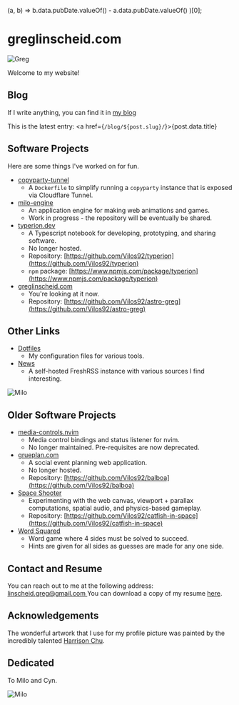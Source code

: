 

<head>
  <BaseHead title={SITE_TITLE} description={SITE_DESCRIPTION} />
</head>

  (a, b) => b.data.pubDate.valueOf() - a.data.pubDate.valueOf()
)[0];

<main>

<Breadcrumbs />

<Prose>

# greglinscheid.com

<Image src="/greg-portrait.jpg" alt="Greg" width={208} height={260} />

Welcome to my website!

## Blog

If I write anything, you can find it in [my blog](/blog)

This is the latest entry: <a href={`/blog/${post.slug}/`}>{post.data.title}</a>

## Software Projects

Here are some things I've worked on for fun.

- [copyparty-tunnel](https://github.com/Vilos92/copyparty-tunnel)
  - A `Dockerfile` to simplify running a `copyparty` instance that is exposed via Cloudflare Tunnel.
- [milo-engine](https://milo-engine.vercel.app/?dev)
  - An application engine for making web animations and games.
  - Work in progress - the repository will be eventually be shared.
- [typerion.dev](https://typerion.dev)
  - A Typescript notebook for developing, prototyping, and sharing software.
  - No longer hosted.
  - Repository: [https://github.com/Vilos92/typerion](https://github.com/Vilos92/typerion)
  - `npm` package: [https://www.npmjs.com/package/typerion](https://www.npmjs.com/package/typerion)
- [greglinscheid.com](https://github.com/Vilos92/astro-greg)
  - You're looking at it now.
  - Repository: [https://github.com/Vilos92/astro-greg](https://github.com/Vilos92/astro-greg)

## Other Links

- [Dotfiles](https://github.com/Vilos92/dotfiles)
  - My configuration files for various tools.
- [News](http://news.greglinscheid.com)
  - A self-hosted FreshRSS instance with various sources I find interesting.

<img src="/blog/hello-world.jpg" alt="Milo" class="w-52" />

## Older Software Projects

- [media-controls.nvim](https://github.com/Vilos92/media-controls.nvim)
  - Media control bindings and status listener for nvim.
  - No longer maintained. Pre-requisites are now deprecated.
- [grueplan.com](https://github.com/Vilos92/balboa)
  - A social event planning web application.
  - No longer hosted.
  - Repository: [https://github.com/Vilos92/balboa](https://github.com/Vilos92/balboa)
- [Space Shooter](https://catfish-in-space-vilos92.vercel.app/)
  - Experimenting with the web canvas, viewport + parallax computations, spatial audio, and physics-based gameplay.
  - Repository: [https://github.com/Vilos92/catfish-in-space](https://github.com/Vilos92/catfish-in-space)
- [Word Squared](https://word-squared.vercel.app/)
  - Word game where 4 sides must be solved to succeed.
  - Hints are given for all sides as guesses are made for any one side.

## Contact and Resume

<span>
  You can reach out to me at the following address:
  <a href="mailto:linscheid.greg@gmail.com">
    linscheid.greg@gmail.com
  </a>
</span>

<span>
  You can download a copy of my resume <a href="/Resume - Greg Linscheid.pdf">here</a>.
</span>

## Acknowledgements

The wonderful artwork that I use for my profile picture was painted by the incredibly talented [Harrison Chu](https://www.chuteway.com/).

## Dedicated

To Milo and Cyn.

<img src="/milo-index.jpg" alt="Milo" class="w-52" />

</Prose>
</main>

<Footer />
